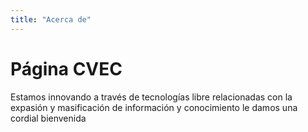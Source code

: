 ```yaml
---
title: "Acerca de"
---
```




# Página CVEC
Estamos innovando a través de tecnologías libre relacionadas con la expasión y masificación de información y conocimiento
le damos una cordial bienvenida